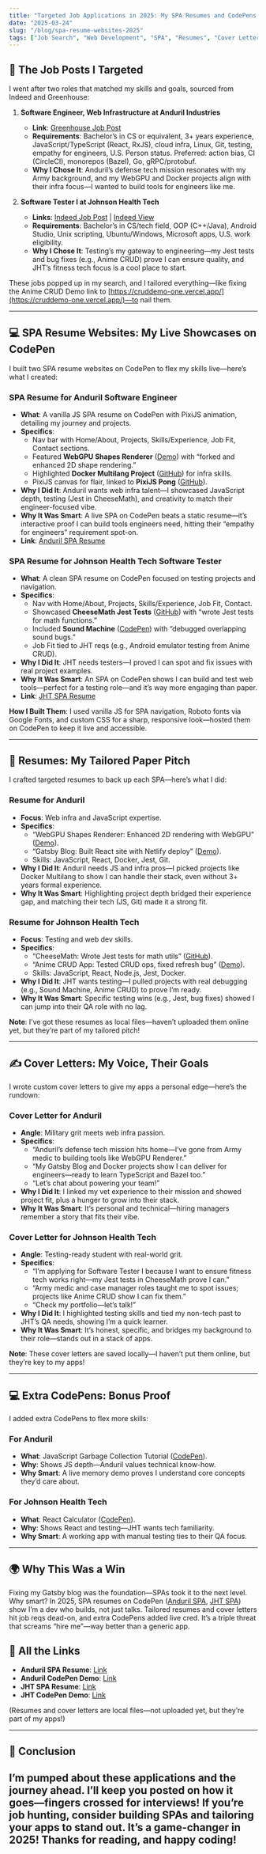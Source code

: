 ```yaml
---
title: "Targeted Job Applications in 2025: My SPA Resumes and CodePens for Anduril and Johnson Health Tech"
date: "2025-03-24"
slug: "/blog/spa-resume-websites-2025"
tags: ["Job Search", "Web Development", "SPA", "Resumes", "Cover Letters", "CodePen"]
---
```


## 🌟 The Job Posts I Targeted

I went after two roles that matched my skills and goals, sourced from Indeed and Greenhouse:

1. **Software Engineer, Web Infrastructure at Anduril Industries**  
   - **Link**: [Greenhouse Job Post](https://job-boards.greenhouse.io/andurilindustries/jobs/4663439007?gh_jid=4663439007&gh_src=)  
   - **Requirements**: Bachelor’s in CS or equivalent, 3+ years experience, JavaScript/TypeScript (React, RxJS), cloud infra, Linux, Git, testing, empathy for engineers, U.S. Person status. Preferred: action bias, CI (CircleCI), monorepos (Bazel), Go, gRPC/protobuf.  
   - **Why I Chose It**: Anduril’s defense tech mission resonates with my Army background, and my WebGPU and Docker projects align with their infra focus—I wanted to build tools for engineers like me.  

2. **Software Tester I at Johnson Health Tech**  
   - **Links**: [Indeed Job Post](https://www.indeed.com/cmp/Johnson-Health-Tech/jobs?jk=cada0de72ec519fb&start=0&clearPrefilter=1) | [Indeed View](https://www.indeed.com/viewjob?from=app-tracker-post_apply-appcard&hl=en&jk=cada0de72ec519fb&tk=1in5ejrch31fj000)  
   - **Requirements**: Bachelor’s in CS/tech field, OOP (C++/Java), Android Studio, Unix scripting, Ubuntu/Windows, Microsoft apps, U.S. work eligibility.  
   - **Why I Chose It**: Testing’s my gateway to engineering—my Jest tests and bug fixes (e.g., Anime CRUD) prove I can ensure quality, and JHT’s fitness tech focus is a cool place to start.  

These jobs popped up in my search, and I tailored everything—like fixing the Anime CRUD Demo link to [https://cruddemo-one.vercel.app/](https://cruddemo-one.vercel.app/)—to nail them.

---

## 💻 SPA Resume Websites: My Live Showcases on CodePen

I built two SPA resume websites on CodePen to flex my skills live—here’s what I created:

### SPA Resume for Anduril Software Engineer
- **What**: A vanilla JS SPA resume on CodePen with PixiJS animation, detailing my journey and projects.  
- **Specifics**:  
  - Nav bar with Home/About, Projects, Skills/Experience, Job Fit, Contact sections.  
  - Featured **WebGPU Shapes Renderer** ([Demo](https://bradleymatera.github.io/leaf-js/)) with “forked and enhanced 2D shape rendering.”  
  - Highlighted **Docker Multilang Project** ([GitHub](https://github.com/BradleyMatera/docker_multilang_project)) for infra skills.  
  - PixiJS canvas for flair, linked to **PixiJS Pong** ([GitHub](https://github.com/BradleyMatera/Pixiejs/tree/main/pixi-pong)).  
- **Why I Did It**: Anduril wants web infra talent—I showcased JavaScript depth, testing (Jest in CheeseMath), and creativity to match their engineer-focused vibe.  
- **Why It Was Smart**: A live SPA on CodePen beats a static resume—it’s interactive proof I can build tools engineers need, hitting their “empathy for engineers” requirement spot-on.  
- **Link**: [Anduril SPA Resume](https://codepen.io/student-account-bradley-matera/pen/vEYrOGB)  

### SPA Resume for Johnson Health Tech Software Tester
- **What**: A clean SPA resume on CodePen focused on testing projects and navigation.  
- **Specifics**:  
  - Nav with Home/About, Projects, Skills/Experience, Job Fit, Contact.  
  - Showcased **CheeseMath Jest Tests** ([GitHub](https://github.com/BradleyMatera/CheeseMath-Jest-Tests)) with “wrote Jest tests for math functions.”  
  - Included **Sound Machine** ([CodePen](https://codepen.io/student-account-bradley-matera/details/dPbVvoa)) with “debugged overlapping sound bugs.”  
  - Job Fit tied to JHT reqs (e.g., Android emulator testing from Anime CRUD).  
- **Why I Did It**: JHT needs testers—I proved I can spot and fix issues with real project examples.  
- **Why It Was Smart**: An SPA on CodePen shows I can build and test web tools—perfect for a testing role—and it’s way more engaging than paper.  
- **Link**: [JHT SPA Resume](https://codepen.io/student-account-bradley-matera/pen/RNwJPaw)  

**How I Built Them**: I used vanilla JS for SPA navigation, Roboto fonts via Google Fonts, and custom CSS for a sharp, responsive look—hosted them on CodePen to keep it live and accessible.

---

## 📄 Resumes: My Tailored Paper Pitch

I crafted targeted resumes to back up each SPA—here’s what I did:

### Resume for Anduril
- **Focus**: Web infra and JavaScript expertise.  
- **Specifics**:  
  - “WebGPU Shapes Renderer: Enhanced 2D rendering with WebGPU” ([Demo](https://bradleymatera.github.io/leaf-js/)).  
  - “Gatsby Blog: Built React site with Netlify deploy” ([Demo](https://bradleysgatsbyblog.netlify.app/)).  
  - Skills: JavaScript, React, Docker, Jest, Git.  
- **Why I Did It**: Anduril needs JS and infra pros—I picked projects like Docker Multilang to show I can handle their stack, even without 3+ years formal experience.  
- **Why It Was Smart**: Highlighting project depth bridged their experience gap, and matching their tech (JS, Git) made it a strong fit.  

### Resume for Johnson Health Tech
- **Focus**: Testing and web dev skills.  
- **Specifics**:  
  - “CheeseMath: Wrote Jest tests for math utils” ([GitHub](https://github.com/BradleyMatera/CheeseMath-Jest-Tests)).  
  - “Anime CRUD App: Tested CRUD ops, fixed refresh bug” ([Demo](https://cruddemo-one.vercel.app/)).  
  - Skills: JavaScript, React, Node.js, Jest, Docker.  
- **Why I Did It**: JHT wants testing—I pulled projects with real debugging (e.g., Sound Machine, Anime CRUD) to prove I’m ready.  
- **Why It Was Smart**: Specific testing wins (e.g., Jest, bug fixes) showed I can jump into their QA role with no lag.  

**Note**: I’ve got these resumes as local files—haven’t uploaded them online yet, but they’re part of my tailored pitch!

---

## ✍️ Cover Letters: My Voice, Their Goals

I wrote custom cover letters to give my apps a personal edge—here’s the rundown:

### Cover Letter for Anduril
- **Angle**: Military grit meets web infra passion.  
- **Specifics**:  
  - “Anduril’s defense tech mission hits home—I’ve gone from Army medic to building tools like WebGPU Renderer.”  
  - “My Gatsby Blog and Docker projects show I can deliver for engineers—ready to learn TypeScript and Bazel too.”  
  - “Let’s chat about powering your team!”  
- **Why I Did It**: I linked my vet experience to their mission and showed project fit, plus a hunger to grow into their stack.  
- **Why It Was Smart**: It’s personal and technical—hiring managers remember a story that fits their vibe.  

### Cover Letter for Johnson Health Tech
- **Angle**: Testing-ready student with real-world grit.  
- **Specifics**:  
  - “I’m applying for Software Tester I because I want to ensure fitness tech works right—my Jest tests in CheeseMath prove I can.”  
  - “Army medic and case manager roles taught me to spot issues; projects like Anime CRUD show I can fix them.”  
  - “Check my portfolio—let’s talk!”  
- **Why I Did It**: I highlighted testing skills and tied my non-tech past to JHT’s QA needs, showing I’m a quick learner.  
- **Why It Was Smart**: It’s honest, specific, and bridges my background to their role—stands out in a stack of apps.  

**Note**: These cover letters are saved locally—I haven’t put them online, but they’re key to my apps!

---

## 💻 Extra CodePens: Bonus Proof

I added extra CodePens to flex more skills:

### For Anduril
- **What**: JavaScript Garbage Collection Tutorial ([CodePen](https://codepen.io/student-account-bradley-matera/pen/ZYzoWpL)).  
- **Why**: Shows JS depth—Anduril values technical know-how.  
- **Why Smart**: A live memory demo proves I understand core concepts they’d care about.  

### For Johnson Health Tech
- **What**: React Calculator ([CodePen](https://codepen.io/student-account-bradley-matera/pen/ogvGZjJ)).  
- **Why**: Shows React and testing—JHT wants tech familiarity.  
- **Why Smart**: A working app with manual testing ties to their QA focus.  

---

## 🌍 Why This Was a Win

Fixing my Gatsby blog was the foundation—SPAs took it to the next level. Why smart? In 2025, SPA resumes on CodePen ([Anduril SPA](https://codepen.io/student-account-bradley-matera/pen/vEYrOGB), [JHT SPA](https://codepen.io/student-account-bradley-matera/pen/RNwJPaw)) show I’m a dev who builds, not just talks. Tailored resumes and cover letters hit job reqs dead-on, and extra CodePens added live cred. It’s a triple threat that screams “hire me”—way better than a generic app.

## 🔗 All the Links
- **Anduril SPA Resume**: [Link](https://codepen.io/student-account-bradley-matera/pen/vEYrOGB)  
- **Anduril CodePen Demo**: [Link](https://codepen.io/student-account-bradley-matera/pen/ZYzoWpL)  
- **JHT SPA Resume**: [Link](https://codepen.io/student-account-bradley-matera/pen/RNwJPaw)  
- **JHT CodePen Demo**: [Link](https://codepen.io/student-account-bradley-matera/pen/ogvGZjJ)  

(Resumes and cover letters are local files—not uploaded yet, but they’re part of my apps!)

---
## 🎉 Conclusion
I’m pumped about these applications and the journey ahead. I’ll keep you posted on how it goes—fingers crossed for interviews! If you’re job hunting, consider building SPAs and tailoring your apps to stand out. It’s a game-changer in 2025!
Thanks for reading, and happy coding!
---